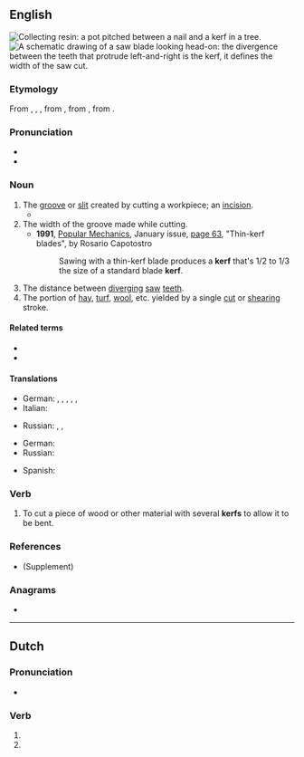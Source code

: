 {{also|Kerf}}
==English==
[[File:Pot made of clay pitched between a nail and a kerf in a tree bark.jpg|thumb|Collecting [[resin]]: a pot pitched between a nail and a '''kerf''' in a tree.]]
[[File:Saw blade.svg|thumb|A schematic drawing of a saw blade looking head-on: the divergence between the teeth that protrude left-and-right is the '''kerf''', it defines the width of the saw cut.]]

===Etymology===
From {{inh|en|enm|kerf}}, {{m|enm|kirf}}, {{m|enm|kyrf}}, from {{inh|en|ang|cyrf|t=an act of cutting, a cutting off; a cutting instrument}}, from {{inh|en|gem-pro|*kurbiz|t=a cut; notch}}, from {{der|en|ine-pro|*gerbʰ-|t=to scratch}}.

===Pronunciation===
* {{IPA|/kɜːf/|lang=en}}
* {{audio|en-us-kerf.ogg|Audio (US)|lang=en}}

===Noun===
{{en-noun|kerfs}}

# The [[groove]] or [[slit]] created by cutting a workpiece; an [[incision]].
#* {{quote-book|year=1999|passage=They pass through a cleft that has been made across a low range of hills, like a '''kerf''' in the top of a log, and enter into a lovely territory of subtly swelling emerald green fields strewn randomly with small white capsules that he takes to be sheep.|author=[[w:Neal Stephenson|Neal Stephenson]]|title=Cryptonomicon}}
# The width of the groove made while cutting.
#* '''1991''', [[w:Popular Mechanics|Popular Mechanics]], January issue, [http://books.google.ru/books?id=feMDAAAAMBAJ&lpg=PA63&ots=5KtnX0zrbr&dq=kerf&pg=PA63#v=onepage&q=kerf&f=false page 63], "Thin-kerf blades", by Rosario Capotostro
#*: Sawing with a thin-kerf blade produces a '''kerf''' that's 1/2 to 1/3 the size of a standard blade '''kerf'''.
# The distance between [[diverge|diverging]] [[saw]] [[teeth]].
# The portion of [[hay]], [[turf]], [[wool]], etc. yielded by a single [[cut]] or [[shear]]ing stroke.

====Related terms====
* {{l|en|carve}}
* {{l|en|swarf}}

====Translations====
{{trans-top|the groove or slit cut in the workpiece}}
* German: {{t+|de|Einschnitt|m}}, {{t+|de|Kerbe|f}}, {{t+|de|Nut|f}}, {{t+|de|Schlitz|m}}, {{t|de|Schnittfuge|f}}, {{t+|de|Fuge|f}}
* Italian: {{t+|it|intaccatura|f}}
{{trans-mid}}
* Russian: {{t+|ru|зару́бка|f}}, {{t+|ru|надру́б|m}}, {{t+|ru|пропи́л|m}}
{{trans-bottom}}

{{trans-top|distance between diverging saw teeth}}
* German: {{t|de|Schränkung|f}}
* Russian: {{t-check|ru|[[ширина́]] [[развод|разво́да]] [[зуб|зу́бьев]] [[пила|пилы́]]}} {{attention|ru|2=was "[[ширина]] [[развод|развода]] [[зуб|зубьев]] [[пила|пилы]]" - assumed sum-of-parts; if an idiom, remove the wikilinks to the individual words. see [[User:Kephir/gadgets/xte#Translation_fixing]]}}
{{trans-mid}}
* Spanish: {{t+|es|traba|f}}
{{trans-bottom}}

===Verb===
{{en-verb}}

# To cut a piece of wood or other material with several '''kerfs''' to allow it to be bent.

===References===
* {{R:Century 1911}} (Supplement)

===Anagrams===
* {{anagrams|en|ferk}}

----

==Dutch==

===Pronunciation===
* {{audio|Nl-kerf.ogg|Audio|lang=nl}}

===Verb===
{{nl-verb-form}}

# {{nl-verb form of|p=1|n=sg|t=pres|m=ind|kerven}}
# {{nl-verb form of|m=imp|kerven}}